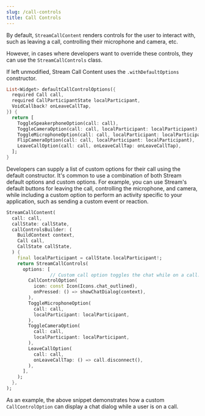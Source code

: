 ```yaml
---
slug: /call-controls
title: Call Controls
---
```



By default, `StreamCallContent` renders controls for the user to interact with, such as leaving a call, controlling their microphone and camera, etc.

However, in cases where developers want to override these controls, they can use the `StreamCallControls` class.

If left unmodified, Stream Call Content uses the `.withDefaultOptions` constructor.

```dart
List<Widget> defaultCallControlOptions({
  required Call call,
  required CallParticipantState localParticipant,
  VoidCallback? onLeaveCallTap,
}) {
  return [
    ToggleSpeakerphoneOption(call: call),
    ToggleCameraOption(call: call, localParticipant: localParticipant),
    ToggleMicrophoneOption(call: call, localParticipant: localParticipant),
    FlipCameraOption(call: call, localParticipant: localParticipant),
    LeaveCallOption(call: call, onLeaveCallTap: onLeaveCallTap),
  ];
}
```

Developers can supply a list of custom options for their call using the default constructor. It's common to use a combination of both Stream default options and custom options. For example, you can use Stream's default buttons for leaving the call, controlling the microphone, and camera, while including a custom option to perform an activity specific to your application, such as sending a custom event or reaction.

```dart
StreamCallContent(
  call: call,
  callState: callState,
  callControlsBuilder: (
    BuildContext context,
    Call call,
    CallState callState,
  ) {
    final localParticipant = callState.localParticipant!;
    return StreamCallControls(
      options: [
				// Custom call option toggles the chat while on a call.
        CallControlOption(
          icon: const Icon(Icons.chat_outlined),
          onPressed: () => showChatDialog(context),
        ),
        ToggleMicrophoneOption(
          call: call,
          localParticipant: localParticipant,
        ),
        ToggleCameraOption(
          call: call,
          localParticipant: localParticipant,
        ),
        LeaveCallOption(
          call: call,
          onLeaveCallTap: () => call.disconnect(),
        ),
      ],
    );
  },
);
```

As an example, the above snippet demonstrates how a custom `CallControlOption` can display a chat dialog while a user is on a call.